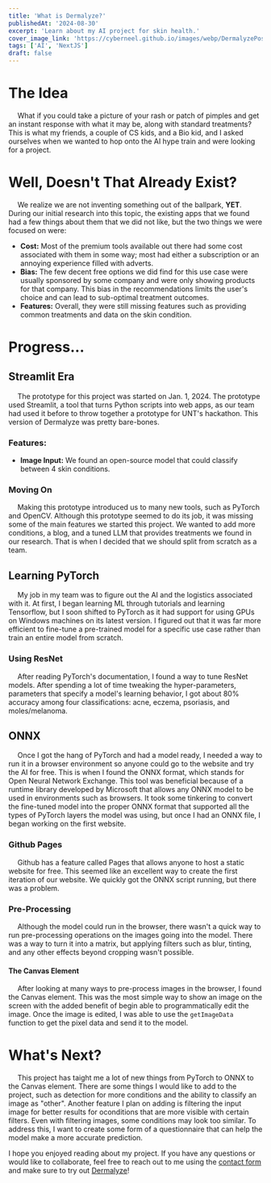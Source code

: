 ```yaml
---
title: 'What is Dermalyze?'
publishedAt: '2024-08-30'
excerpt: 'Learn about my AI project for skin health.'
cover_image_link: 'https://cyberneel.github.io/images/webp/DermalyzePost-1.jpeg'
tags: ['AI', 'NextJS']
draft: false
---
```


# The Idea
&emsp; What if you could take a picture of your rash or patch of pimples and get an instant response with what it may be, along with standard treatments? This is what my friends, a couple of CS kids, and a Bio kid, and I asked ourselves when we wanted to hop onto the AI hype train and were looking for a project.

# Well, Doesn't That Already Exist?
&emsp; We realize we are not inventing something out of the ballpark, **YET**. During our initial research into this topic, the existing apps that we found had a few things about them that we did not like, but the two things we were focused on were:

* **Cost:** Most of the premium tools available out there had some cost associated with them in some way; most had either a subscription or an annoying experience filled with adverts.
* **Bias:** The few decent free options we did find for this use case were usually sponsored by some company and were only showing products for that company. This bias in the recommendations limits the user's choice and can lead to sub-optimal treatment outcomes.
* **Features:** Overall, they were still missing features such as providing common treatments and data on the skin condition.

# Progress…
## Streamlit Era
&emsp; The prototype for this project was started on Jan. 1, 2024. The prototype used Streamlit, a tool that turns Python scripts into web apps, as our team had used it before to throw together a prototype for UNT's hackathon. This version of Dermalyze was pretty bare-bones.

### Features:
* **Image Input:** We found an open-source model that could classify between 4 skin conditions.

### Moving On
&emsp; Making this prototype introduced us to many new tools, such as PyTorch and OpenCV. Although this prototype seemed to do its job, it was missing some of the main features we started this project. We wanted to add more conditions, a blog, and a tuned LLM that provides treatments we found in our research. That is when I decided that we should split from scratch as a team.

## Learning PyTorch
&emsp; My job in my team was to figure out the AI and the logistics associated with it. At first, I began learning ML through tutorials and learning Tensorflow, but I soon shifted to PyTorch as it had support for using GPUs on Windows machines on its latest version. I figured out that it was far more efficient to fine-tune a pre-trained model for a specific use case rather than train an entire model from scratch.

### Using ResNet
&emsp; After reading PyTorch's documentation, I found a way to tune ResNet models. After spending a lot of time tweaking the hyper-parameters, parameters that specify a model's learning behavior, I got about 80% accuracy among four classifications: acne, eczema, psoriasis, and moles/melanoma.

## ONNX
&emsp; Once I got the hang of PyTorch and had a model ready, I needed a way to run it in a browser environment so anyone could go to the website and try the AI for free. This is when I found the ONNX format, which stands for Open Neural Network Exchange. This tool was beneficial because of a runtime library developed by Microsoft that allows any ONNX model to be used in environments such as browsers. It took some tinkering to convert the fine-tuned model into the proper ONNX format that supported all the types of PyTorch layers the model was using, but once I had an ONNX file, I began working on the first website. 

### Github Pages
&emsp; Github has a feature called Pages that allows anyone to host a static website for free. This seemed like an excellent way to create the first iteration of our website. We quickly got the ONNX script running, but there was a problem.

### Pre-Processing
&emsp; Although the model could run in the browser, there wasn't a quick way to run pre-processing operations on the images going into the model. There was a way to turn it into a matrix, but applying filters such as blur, tinting, and any other effects beyond cropping wasn't possible.

#### The Canvas Element
&emsp; After looking at many ways to pre-process images in the browser, I found the Canvas element. This was the most simple way to show an image on the screen with the added benefit of begin able to programmatically edit the image. Once the image is edited, I was able to use the `getImageData` function to get the pixel data and send it to the model.

# What's Next?
&emsp; This project has taight me a lot of new things from PyTorch to ONNX to the Canvas element. There are some things I would like to add to the project, such as detection for more conditions and the ability to classify an image as "other". Another feature I plan on adding is filtering the input image for better results for oconditions that are more visible with certain filters. Even with filtering images, some conditions may look too similar. To address this, I want to create some form of a questionnaire that can help the model make a more accurate prediction.

I hope you enjoyed reading about my project. If you have any questions or would like to collaborate, feel free to reach out to me using the [contact form](/contact) and make sure to try out [Dermalyze](https://dermalyze.cyberneel.com)!